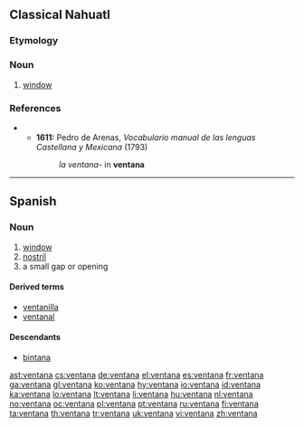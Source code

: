 ==Classical Nahuatl==

===Etymology===
{{etyl|es|nci}}

===Noun===
{{infl|nci|noun}}

# [[window]]

===References===
** '''1611:''' Pedro de Arenas, ''Vocabulario manual de las lenguas Castellana y Mexicana'' (1793) <!-- Why are there two dates here? -->
**: ''la ventana-'' in '''ventana''' <!-- Is "in ventana" a translation?  If so, put it in quotes. -->

----

==Spanish==
{{rfe|Latin [[ventus]], perhaps?}}
===Noun===
{{es-noun-f}}

# [[window]]
# [[nostril]]
# a small gap or opening

====Derived terms====
* [[ventanilla]]
* [[ventanal]]

====Descendants====
* [[bintana]]

[[ast:ventana]]
[[cs:ventana]]
[[de:ventana]]
[[el:ventana]]
[[es:ventana]]
[[fr:ventana]]
[[ga:ventana]]
[[gl:ventana]]
[[ko:ventana]]
[[hy:ventana]]
[[io:ventana]]
[[id:ventana]]
[[ka:ventana]]
[[lo:ventana]]
[[lt:ventana]]
[[li:ventana]]
[[hu:ventana]]
[[nl:ventana]]
[[no:ventana]]
[[oc:ventana]]
[[pl:ventana]]
[[pt:ventana]]
[[ru:ventana]]
[[fi:ventana]]
[[ta:ventana]]
[[th:ventana]]
[[tr:ventana]]
[[uk:ventana]]
[[vi:ventana]]
[[zh:ventana]]